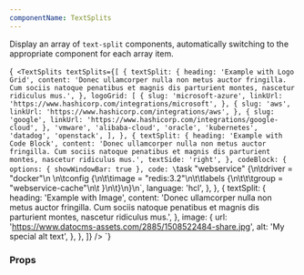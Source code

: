 ```yaml
---
componentName: TextSplits
---
```


Display an array of `text-split` components, automatically switching to the appropriate component for each array item.

<LiveComponent>{`
<TextSplits
  textSplits={[
    {
      textSplit: {
        heading: 'Example with Logo Grid',
        content:
          'Donec ullamcorper nulla non metus auctor fringilla. Cum sociis natoque penatibus et magnis dis parturient montes, nascetur ridiculus mus.',
      },
      logoGrid: [
        {
          slug: 'microsoft-azure',
          linkUrl: 'https://www.hashicorp.com/integrations/microsoft',
        },
        {
          slug: 'aws',
          linkUrl: 'https://www.hashicorp.com/integrations/aws',
        },
        {
          slug: 'google',
          linkUrl: 'https://www.hashicorp.com/integrations/google-cloud',
        },
        'vmware',
        'alibaba-cloud',
        'oracle',
        'kubernetes',
        'datadog',
        'openstack',
      ],
    },
    {
      textSplit: {
        heading: 'Example with Code Block',
        content:
          'Donec ullamcorper nulla non metus auctor fringilla. Cum sociis natoque penatibus et magnis dis parturient montes, nascetur ridiculus mus.',
        textSide: 'right',
      },
      codeBlock: {
        options: { showWindowBar: true },
        code: \`task <span class="token string">"webservice"</span> <span class="token punctuation">{</span>\n\t<span class="token property">driver</span> <span class="token punctuation">=</span> <span class="token string">"docker"</span>\n  \n\t<span class="token keyword">config</span> <span class="token punctuation">{</span>\n\t\t<span class="token property">image</span> <span class="token punctuation">=</span> <span class="token string">"redis:3.2"</span>\n\t\t<span class="token keyword">labels</span> <span class="token punctuation">{</span>\n\t\t\t<span class="token property">group</span> <span class="token punctuation">=</span> <span class="token string">"webservice-cache"</span>\n\t  <span class="token punctuation">}</span>\n\t<span class="token punctuation">}</span>\n<span class="token punctuation">}</span>\n\`,
        language: 'hcl',
      },
    },
    {
      textSplit: {
        heading: 'Example with Image',
        content:
          'Donec ullamcorper nulla non metus auctor fringilla. Cum sociis natoque penatibus et magnis dis parturient montes, nascetur ridiculus mus.',
      },
      image: {
        url: 'https://www.datocms-assets.com/2885/1508522484-share.jpg',
        alt: 'My special alt text',
      },
    },
  ]}
/>
`}</LiveComponent>

### Props

<PropsTable props={componentProps} />
